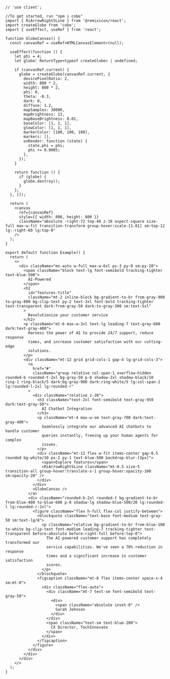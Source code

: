 ````tsx
// 'use client';

//To get started, run "npm i cobe"
import { RiArrowRightSLine } from '@remixicon/react';
import createGlobe from 'cobe';
import { useEffect, useRef } from 'react';

function GlobeCanvas() {
  const canvasRef = useRef<HTMLCanvasElement>(null);

  useEffect(function () {
    let phi = 4;
    let globe: ReturnType<typeof createGlobe> | undefined;

    if (canvasRef.current) {
      globe = createGlobe(canvasRef.current, {
        devicePixelRatio: 2,
        width: 800 * 2,
        height: 800 * 2,
        phi: 0,
        theta: -0.3,
        dark: 0,
        diffuse: 1.2,
        mapSamples: 30000,
        mapBrightness: 13,
        mapBaseBrightness: 0.01,
        baseColor: [1, 1, 1],
        glowColor: [1, 1, 1],
        markerColor: [100, 100, 100],
        markers: [],
        onRender: function (state) {
          state.phi = phi;
          phi += 0.0005;
        },
      });
    }

    return function () {
      if (globe) {
        globe.destroy();
      }
    };
  }, []);

  return (
    <canvas
      ref={canvasRef}
      style={{ width: 800, height: 800 }}
      className="absolute -right-72 top-40 z-10 aspect-square size-full max-w-fit transition-transform group-hover:scale-[1.01] sm:top-12 lg:-right-60 lg:top-0"
    />
  );
}

export default function Example() {
  return (
    <>
      <div className="mx-auto w-full max-w-6xl px-3 py-8 sm:py-20">
        <span className="block text-lg font-semibold tracking-tighter text-blue-500">
          AI-Powered
        </span>
        <h2
          id="features-title"
          className="mt-2 inline-block bg-gradient-to-br from-gray-900 to-gray-800 bg-clip-text py-2 text-3xl font-bold tracking-tighter text-transparent dark:from-gray-50 dark:to-gray-300 sm:text-5xl"
        >
          Revolutionize your customer service
        </h2>
        <p className="mt-6 max-w-3xl text-lg leading-7 text-gray-600 dark:text-gray-400">
          Harness the power of AI to provide 24/7 support, reduce response
          times, and increase customer satisfaction with our cutting-edge
          solutions.
        </p>
        <div className="mt-12 grid grid-cols-1 gap-4 lg:grid-cols-3">
          <a
            href="#"
            className="group relative col-span-1 overflow-hidden rounded-b rounded-t-2xl bg-gray-50 p-8 shadow-2xl shadow-black/10 ring-1 ring-black/5 dark:bg-gray-900 dark:ring-white/5 lg:col-span-2 lg:rounded-l-2xl lg:rounded-r"
          >
            <div className="relative z-20">
              <h3 className="text-2xl font-semibold text-gray-950 dark:text-gray-50">
                AI Chatbot Integration
              </h3>
              <p className="mt-4 max-w-sm text-gray-700 dark:text-gray-400">
                Seamlessly integrate our advanced AI chatbots to handle customer
                queries instantly, freeing up your human agents for complex
                issues.
              </p>
              <div className="mt-12 flex w-fit items-center gap-0.5 rounded bg-white/10 px-2 py-1 text-blue-500 backdrop-blur-[3px]">
                <span>Explore features</span>
                <RiArrowRightSLine className="mt-0.5 size-5 transition-all group-hover:translate-x-1 group-hover:opacity-100 sm:opacity-20" />
              </div>
            </div>
            <GlobeCanvas />
          </a>
          <div className="rounded-b-2xl rounded-t bg-gradient-to-br from-blue-400 to-blue-600 p-8 shadow-lg shadow-blue-500/20 lg:rounded-l lg:rounded-r-2xl">
            <figure className="flex h-full flex-col justify-between">
              <blockquote className="text-base font-medium text-gray-50 sm:text-lg/8">
                <p className="relative bg-gradient-to-br from-blue-100 to-white bg-clip-text font-medium leading-7 tracking-tighter text-transparent before:absolute before:right-full before:top-0">
                  The AI-powered customer support has completely transformed our
                  service capabilities. We've seen a 70% reduction in response
                  times and a significant increase in customer satisfaction
                  scores.
                </p>
              </blockquote>
              <figcaption className="mt-8 flex items-center space-x-4 sm:mt-0">
                <div className="flex-auto">
                  <div className="mt-7 text-sm font-semibold text-gray-50">
                    <div>
                      <span className="absolute inset-0" />
                      Sarah Johnson
                    </div>
                  </div>
                  <span className="text-sm text-blue-200">
                    CX Director, TechInnovate
                  </span>
                </div>
              </figcaption>
            </figure>
          </div>
        </div>
      </div>
    </>
  );
}

````
